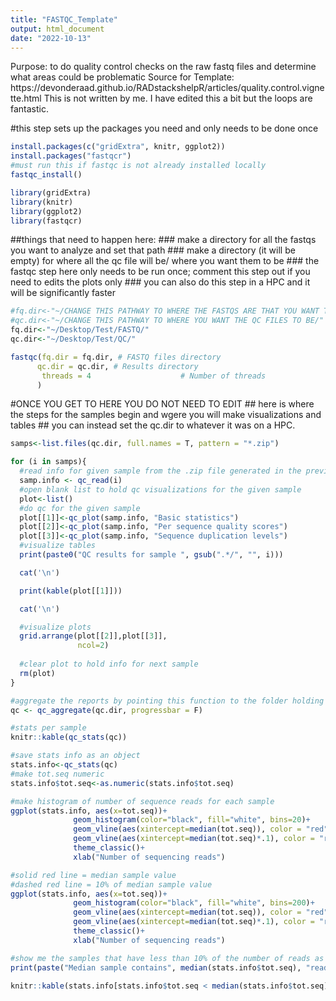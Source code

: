 ```yaml
---
title: "FASTQC_Template"
output: html_document
date: "2022-10-13"
---
```

Purpose: to do quality control checks on the raw fastq files and determine what areas could be problematic
Source for Template: https://devonderaad.github.io/RADstackshelpR/articles/quality.control.vignette.html
This is not written by me. I have edited this a bit but the loops are fantastic. 

#this step sets up the packages you need and only needs to be done once 
```r
install.packages(c("gridExtra", knitr, ggplot2))
install.packages("fastqcr")
#must run this if fastqc is not already installed locally
fastqc_install()
```

```r
library(gridExtra)
library(knitr)
library(ggplot2)
library(fastqcr)
```

##things that need to happen here: 
### make a directory for all the fastqs you want to analyze and set that path 
### make a directory (it will be empty) for where all the qc file will be/ where you want them to be 
### the fastqc step here only needs to be run once; comment this step out if you need to edits the plots only 
### you can also do this step in a HPC and it will be significantly faster 
```r
#fq.dir<-"~/CHANGE THIS PATHWAY TO WHERE THE FASTQS ARE THAT YOU WANT THE QCS/"
#qc.dir<-"~/CHANGE THIS PATHWAY TO WHERE YOU WANT THE QC FILES TO BE/"
fq.dir<-"~/Desktop/Test/FASTQ/"
qc.dir<-"~/Desktop/Test/QC/"

fastqc(fq.dir = fq.dir, # FASTQ files directory
      qc.dir = qc.dir, # Results directory
       threads = 4                    # Number of threads
      )
```

#ONCE YOU GET TO HERE YOU DO NOT NEED TO EDIT 
## here is where the steps for the samples begin and wgere you will make visualizations and tables 
## you can instead set the qc.dir to whatever it was on a HPC. 
```r
samps<-list.files(qc.dir, full.names = T, pattern = "*.zip")

for (i in samps){
  #read info for given sample from the .zip file generated in the previous step
  samp.info <- qc_read(i)
  #open blank list to hold qc visualizations for the given sample
  plot<-list()
  #do qc for the given sample
  plot[[1]]<-qc_plot(samp.info, "Basic statistics")
  plot[[2]]<-qc_plot(samp.info, "Per sequence quality scores")
  plot[[3]]<-qc_plot(samp.info, "Sequence duplication levels")
  #visualize tables
  print(paste0("QC results for sample ", gsub(".*/", "", i)))

  cat('\n')

  print(kable(plot[[1]]))

  cat('\n')

  #visualize plots
  grid.arrange(plot[[2]],plot[[3]],
               ncol=2)
  
  #clear plot to hold info for next sample
  rm(plot)
}
```


```r
#aggregate the reports by pointing this function to the folder holding output of fastqc()
qc <- qc_aggregate(qc.dir, progressbar = F)

#stats per sample
knitr::kable(qc_stats(qc))
```

```r
#save stats info as an object
stats.info<-qc_stats(qc)
#make tot.seq numeric
stats.info$tot.seq<-as.numeric(stats.info$tot.seq)

#make histogram of number of sequence reads for each sample
ggplot(stats.info, aes(x=tot.seq))+
              geom_histogram(color="black", fill="white", bins=20)+
              geom_vline(aes(xintercept=median(tot.seq)), color = "red")+
              geom_vline(aes(xintercept=median(tot.seq)*.1), color = "red", lty=14)+
              theme_classic()+
              xlab("Number of sequencing reads")
```


```r
#solid red line = median sample value
#dashed red line = 10% of median sample value
ggplot(stats.info, aes(x=tot.seq))+
              geom_histogram(color="black", fill="white", bins=200)+
              geom_vline(aes(xintercept=median(tot.seq)), color = "red")+
              geom_vline(aes(xintercept=median(tot.seq)*.1), color = "red", lty=14)+
              theme_classic()+
              xlab("Number of sequencing reads")
```

```r
#show me the samples that have less than 10% of the number of reads as the median sample from this experiment (these should be dropped immediately)
print(paste("Median sample contains", median(stats.info$tot.seq), "reads. The following samples contain less than", median(stats.info$tot.seq)*.1, "reads (10% of the median), and should likely be dropped"))
```

```r
knitr::kable(stats.info[stats.info$tot.seq < median(stats.info$tot.seq)*.1,])
```
